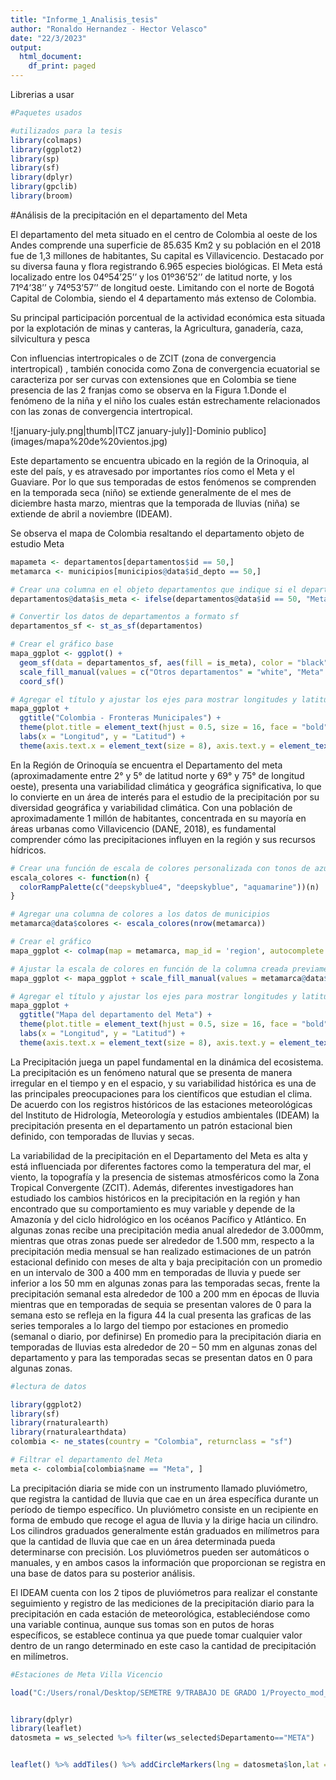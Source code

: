 ```yaml
---
title: "Informe_1_Analisis_tesis"
author: "Ronaldo Hernandez - Hector Velasco"
date: "22/3/2023"
output:
  html_document:
    df_print: paged
---
```


Librerias a usar

```r

#Paquetes usados

#utilizados para la tesis
library(colmaps)
library(ggplot2)
library(sp)
library(sf)
library(dplyr)
library(gpclib)
library(broom)


```

#Análisis de la precipitación en el departamento del Meta

El departamento del meta situado en el centro de Colombia al oeste de los Andes comprende una superficie de 85.635 Km2 y su población en el 2018 fue de 1,3 millones de habitantes, Su capital es Villavicencio. Destacado por su diversa fauna y flora registrando 6.965 especies biológicas. El Meta está localizado entre los 04º54'25'' y los 01º36'52'' de latitud norte, y los 71º4'38'' y 74º53'57'' de longitud oeste. Limitando con el norte de Bogotá Capital de Colombia, siendo el 4 departamento más extenso de Colombia.

Su principal participación porcentual de la actividad económica esta situada por la explotación de minas y canteras, la Agricultura, ganadería, caza, silvicultura y pesca

Con influencias intertropicales o de ZCIT (zona de convergencia intertropical) , también conocida como Zona de convergencia ecuatorial se caracteriza por ser curvas con extensiones que en Colombia se tiene presencia de las 2 franjas como se observa en la Figura 1.Donde el fenómeno de la niña y el niño los cuales están estrechamente relacionados con las zonas de convergencia intertropical.

![january-july.png\|thumb\|ITCZ january-july]]-Dominio publico](images/mapa%20de%20vientos.jpg)

Este departamento se encuentra ubicado en la región de la Orinoquia, al este del país, y es atravesado por importantes ríos como el Meta y el Guaviare. Por lo que sus temporadas de estos fenómenos se comprenden en la temporada seca (niño) se extiende generalmente de el mes de diciembre hasta marzo, mientras que la temporada de lluvias (niña) se extiende de abril a noviembre (IDEAM).

Se observa el mapa de Colombia resaltando el departamento objeto de estudio Meta

```r

mapameta <- departamentos[departamentos$id == 50,]
metamarca <- municipios[municipios@data$id_depto == 50,]

# Crear una columna en el objeto departamentos que indique si el departamento es Meta o no
departamentos@data$is_meta <- ifelse(departamentos@data$id == 50, "Meta", "Otros departamentos")

# Convertir los datos de departamentos a formato sf
departamentos_sf <- st_as_sf(departamentos)

# Crear el gráfico base
mapa_ggplot <- ggplot() +
  geom_sf(data = departamentos_sf, aes(fill = is_meta), color = "black", size = 0.1) +
  scale_fill_manual(values = c("Otros departamentos" = "white", "Meta" = "dodgerblue"), name = "Departamentos", labels = c("Meta","Otros departamentos")) +
  coord_sf()

# Agregar el título y ajustar los ejes para mostrar longitudes y latitudes
mapa_ggplot +
  ggtitle("Colombia - Fronteras Municipales") +
  theme(plot.title = element_text(hjust = 0.5, size = 16, face = "bold")) +
  labs(x = "Longitud", y = "Latitud") +
  theme(axis.text.x = element_text(size = 8), axis.text.y = element_text(size = 8))

```

En la Región de Orinoquía se encuentra el Departamento del meta (aproximadamente entre 2° y 5° de latitud norte y 69° y 75° de longitud oeste), presenta una variabilidad climática y geográfica significativa, lo que lo convierte en un área de interés para el estudio de la precipitación por su diversidad geográfica y variabilidad climática. Con una población de aproximadamente 1 millón de habitantes, concentrada en su mayoría en áreas urbanas como Villavicencio (DANE, 2018), es fundamental comprender cómo las precipitaciones influyen en la región y sus recursos hídricos.

```r
# Crear una función de escala de colores personalizada con tonos de azul aguamarina
escala_colores <- function(n) {
  colorRampPalette(c("deepskyblue4", "deepskyblue", "aquamarine"))(n)
}

# Agregar una columna de colores a los datos de municipios
metamarca@data$colores <- escala_colores(nrow(metamarca))

# Crear el gráfico
mapa_ggplot <- colmap(map = metamarca, map_id = 'region', autocomplete = TRUE)

# Ajustar la escala de colores en función de la columna creada previamente
mapa_ggplot <- mapa_ggplot + scale_fill_manual(values = metamarca@data$colores)

# Agregar el título y ajustar los ejes para mostrar longitudes y latitudes
mapa_ggplot +
  ggtitle("Mapa del departamento del Meta") +
  theme(plot.title = element_text(hjust = 0.5, size = 16, face = "bold")) +
  labs(x = "Longitud", y = "Latitud") +
  theme(axis.text.x = element_text(size = 8), axis.text.y = element_text(size = 8))


```

La Precipitación juega un papel fundamental en la dinámica del ecosistema. La precipitación es un fenómeno natural que se presenta de manera irregular en el tiempo y en el espacio, y su variabilidad histórica es una de las principales preocupaciones para los científicos que estudian el clima. De acuerdo con los registros históricos de las estaciones meteorológicas del Instituto de Hidrología, Meteorología y estudios ambientales (IDEAM) la precipitación presenta en el departamento un patrón estacional bien definido, con temporadas de lluvias y secas.

La variabilidad de la precipitación en el Departamento del Meta es alta y está influenciada por diferentes factores como la temperatura del mar, el viento, la topografía y la presencia de sistemas atmosféricos como la Zona Tropical Convergente (ZCIT). Además, diferentes investigadores han estudiado los cambios históricos en la precipitación en la región y han encontrado que su comportamiento es muy variable y depende de la Amazonía y del ciclo hidrológico en los océanos Pacífico y Atlántico. En algunas zonas recibe una precipitación media anual alrededor de 3.000mm, mientras que otras zonas puede ser alrededor de 1.500 mm, respecto a la precipitación media mensual se han realizado estimaciones de un patrón estacional definido con meses de alta y baja precipitación con un promedio en un intervalo de 300 a 400 mm en temporadas de lluvia y puede ser inferior a los 50 mm en algunas zonas para las temporadas secas, frente la precipitación semanal esta alrededor de 100 a 200 mm en épocas de lluvia mientras que en temporadas de sequia se presentan valores de 0 para la semana esto se refleja en la figura 44 la cual presenta las graficas de las series temporales a lo largo del tiempo por estaciones en promedio (semanal o diario, por definirse) En promedio para la precipitación diaria en temporadas de lluvias esta alrededor de 20 -- 50 mm en algunas zonas del departamento y para las temporadas secas se presentan datos en 0 para algunas zonas.

```r
#lectura de datos 

```

```r
library(ggplot2)
library(sf)
library(rnaturalearth)
library(rnaturalearthdata)
colombia <- ne_states(country = "Colombia", returnclass = "sf")

# Filtrar el departamento del Meta
meta <- colombia[colombia$name == "Meta", ]

```

La precipitación diaria se mide con un instrumento llamado pluviómetro, que registra la cantidad de lluvia que cae en un área específica durante un período de tiempo específico. Un pluviómetro consiste en un recipiente en forma de embudo que recoge el agua de lluvia y la dirige hacia un cilindro. Los cilindros graduados generalmente están graduados en milímetros para que la cantidad de lluvia que cae en un área determinada pueda determinarse con precisión. Los pluviómetros pueden ser automáticos o manuales, y en ambos casos la información que proporcionan se registra en una base de datos para su posterior análisis.

El IDEAM cuenta con los 2 tipos de pluviómetros para realizar el constante seguimiento y registro de las mediciones de la precipitación diario para la precipitación en cada estación de meteorológica, estableciéndose como una variable continua, aunque sus tomas son en putos de horas específicos, se establece continua ya que puede tomar cualquier valor dentro de un rango determinado en este caso la cantidad de precipitación en milímetros.

```r
#Estaciones de Meta Villa Vicencio 

load("C:/Users/ronal/Desktop/SEMETRE 9/TRABAJO DE GRADO 1/Proyecto_mod_precipitacion/Datos/wth_data_caf_ideam.RData")


library(dplyr)
library(leaflet)
datosmeta = ws_selected %>% filter(ws_selected$Departamento=="META")


leaflet() %>% addTiles() %>% addCircleMarkers(lng = datosmeta$lon,lat = datosmeta$lat)




```

```r

```
